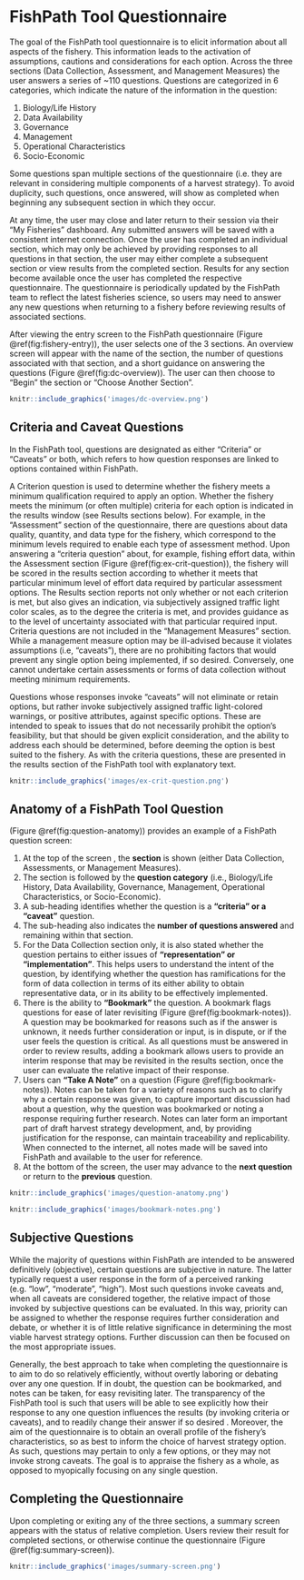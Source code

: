 # FishPath Tool Questionnaire

The goal of the FishPath tool questionnaire is to elicit information about all aspects of the fishery. This information leads to the activation of assumptions, cautions and considerations for each option. Across the three sections (Data Collection, Assessment, and Management Measures) the user answers a series of ~110 questions. Questions are categorized in 6 categories, which indicate the nature of the information in the question:

1. Biology/Life History
2. Data Availability
3. Governance
4. Management 
5. Operational Characteristics
6. Socio-Economic

Some questions span multiple sections of the questionnaire (i.e. they are relevant in considering multiple components of a harvest strategy). To avoid duplicity, such questions, once answered, will show as completed when beginning any subsequent section in which they occur. 

At any time, the user may close and later return to their session via their “My Fisheries” dashboard. Any submitted answers will be saved with a consistent internet connection. Once the user has completed an individual section, which may only be achieved by providing responses to all questions in that section, the user may either complete a subsequent section or view results from the completed section. Results for any section become available once the user has completed the respective questionnaire. The questionnaire is periodically updated by the FishPath team to reflect the latest fisheries science, so users may need to answer any new questions when returning to a fishery before reviewing results of associated sections.

After viewing the entry screen to the FishPath questionnaire (Figure \@ref(fig:fishery-entry)), the user selects one of the 3 sections. An overview screen will appear with the name of the section, the number of questions associated with that section, and a short guidance on answering the questions (Figure \@ref(fig:dc-overview)). The user can then choose to “Begin” the section or “Choose Another Section”. 

```r
knitr::include_graphics('images/dc-overview.png')
```

## Criteria and Caveat Questions
In the FishPath tool, questions are designated as either “Criteria” or “Caveats” or both, which refers to how question responses are linked to options contained within FishPath. 

A Criterion question is used to determine whether the fishery meets a minimum qualification required to apply an option. Whether the fishery meets the minimum (or often multiple) criteria for each option is indicated in the results window (see Results sections below). For example, in the “Assessment” section of the questionnaire, there are questions about data quality, quantity, and data type for the fishery, which correspond to the minimum levels required to enable each type of assessment method. Upon answering a “criteria question” about, for example, fishing effort data, within the Assessment section (Figure \@ref(fig:ex-crit-question)), the fishery will be scored in the results section according to whether it meets that particular minimum level of effort data required by particular assessment options. The Results section reports not only whether or not each criterion is met, but also gives an indication, via subjectively assigned traffic light color scales, as to the degree the criteria is met, and provides guidance as to the level of uncertainty associated with that particular required input. Criteria questions are not included in the “Management Measures” section. While a management measure option may be ill-advised because it violates assumptions (i.e, “caveats”), there are no prohibiting factors that would prevent any single option being implemented, if so desired. Conversely, one cannot undertake certain assessments or forms of data collection without meeting minimum requirements. 

Questions whose responses invoke “caveats” will not eliminate or retain options, but rather invoke subjectively assigned traffic light-colored warnings, or positive attributes, against specific options. These are intended to speak to issues that do not necessarily prohibit the option’s feasibility, but that should be given explicit consideration, and the ability to address each should be determined, before deeming the option is best suited to the fishery. As with the criteria questions, these are presented in the results section of the FishPath tool with explanatory text.
 
 ```r
knitr::include_graphics('images/ex-crit-question.png')
```

## Anatomy of a FishPath Tool Question
(Figure \@ref(fig:question-anatomy)) provides an example of a FishPath question screen:

1.	At the top of the screen  , the **section** is shown (either Data Collection, Assessments, or Management Measures). 
2.	The section is followed by the **question category** (i.e., Biology/Life History, Data Availability, Governance, Management, Operational Characteristics, or Socio-Economic). 
3.	A sub-heading identifies whether the question is a **“criteria” or a “caveat”** question.
4.	The sub-heading also indicates the **number of questions answered** and remaining within that section. 
5.	For the Data Collection section only, it is also stated whether the question pertains to either issues of **“representation” or “implementation”**. This helps users to understand the intent of the question, by identifying whether the question has ramifications for the form of data collection in terms of its either ability to obtain representative data, or in its ability to be effectively implemented. 
6.	There is the ability to **“Bookmark”** the question. A bookmark flags questions for ease of later revisiting (Figure \@ref(fig:bookmark-notes)). A question may be bookmarked for reasons such as if the answer is unknown, it needs further consideration or input, is in dispute, or if the user feels the question is critical. As all questions must be answered in order to review results, adding a bookmark allows users to provide an interim response that may be revisited in the results section, once the user can evaluate the relative impact of their response. 
7.	Users can **“Take A Note”** on a question (Figure \@ref(fig:bookmark-notes)). Notes can be taken for a variety of reasons such as to clarify why a certain response was given, to capture important discussion had about a question, why the question was bookmarked or noting a response requiring further research. Notes can later form an important part of draft harvest strategy development, and, by providing justification for the response, can maintain traceability and replicability. When connected to the internet, all notes made will be saved into FishPath and available to the user for reference. 
8.	At the bottom of the screen, the user may advance to the **next question** or return to the **previous** question. 

 ```r
knitr::include_graphics('images/question-anatomy.png')
```

 ```r
knitr::include_graphics('images/bookmark-notes.png')
```

## Subjective Questions

While the majority of questions within FishPath are intended to be answered definitively (objective), certain questions are subjective in nature. The latter typically request a user response in the form of a perceived ranking (e.g. “low”, “moderate”, “high”). Most such questions invoke caveats and, when all caveats are considered together, the relative impact of those invoked by subjective questions can be evaluated. In this way, priority can be assigned to whether the response requires further consideration and debate, or whether it is of little relative significance in determining the most viable harvest strategy options. Further discussion can then be focused on the most appropriate issues.

Generally, the best approach to take when completing the questionnaire is to aim to do so relatively efficiently, without overtly laboring or debating over any one question. If in doubt, the question can be bookmarked, and notes can be taken, for easy revisiting later. The transparency of the FishPath tool is such that users will be able to see explicitly how their response to any one question influences the results (by invoking criteria or caveats), and to readily change their answer if so desired   . Moreover, the aim of the questionnaire is to obtain an overall profile of the fishery’s characteristics, so as best to inform the choice of harvest strategy option. As such, questions may pertain to only a few options, or they may not invoke strong caveats. The goal is to appraise the fishery as a whole, as opposed to myopically focusing on any single question.

## Completing the Questionnaire
Upon completing or exiting any of the three sections, a summary screen appears with the status of relative completion. Users review their result for completed sections, or otherwise continue the questionnaire (Figure \@ref(fig:summary-screen)). 

 ```r
knitr::include_graphics('images/summary-screen.png')
```
